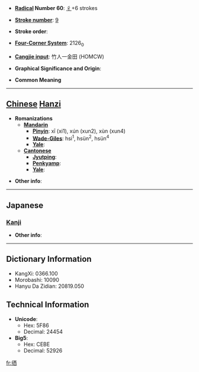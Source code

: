 * '''[[Wiktionary:Chinese radical index| Radical]] Number 60''': [[Wiktionary:Chinese radical index 彳|彳]]+6 strokes

* '''[[Wiktionary:Chinese total strokes index|Stroke number]]''': [[Wiktionary:Chinese total strokes index 9|9]]

* '''Stroke order''': 

* '''[[Wiktionary:Chinese four corner index|Four-Corner System]]''': 2126<sub>0</sub>

* '''[[Wiktionary:Chinese Cangjie index|Cangjie input]]''': 竹人一金田 (HOMCW)

* '''Graphical Significance and Origin''': 

* '''Common Meaning'''

----

== [[Chinese]] [[Hanzi]] ==

* '''Romanizations'''
** '''[[Mandarin]]'''
*** '''[[Pinyin]]''': xī (xi1), xún (xun2), xùn (xun4)
*** '''[[Wade-Giles]]''': hsi<sup>1</sup>, hsün<sup>2</sup>, hsün<sup>4</sup>
*** '''[[Yale]]''': 
** '''[[Cantonese]]'''
*** '''[[Jyutping]]''':
*** '''[[Penkyamp]]''': 
*** '''[[Yale]]''': 

* '''Other info''': 

----

==Japanese==
===[[Kanji]]===
{{kanji|on readings=[[せい]] (sei), [[さい]] (sai)|kun readings=[[ゆく]] (yuku)}}

* '''Other info''':  

----

== Dictionary Information ==

* KangXi: 0366.100
* Morobashi: 10090
* Hanyu Da Zidian: 20819.050

== Technical Information ==

* '''Unicode''':
** Hex: 5F86
** Decimal: 24454
* '''Big5''':
** Hex: CEBE
** Decimal: 52926

[[fr:徆]]